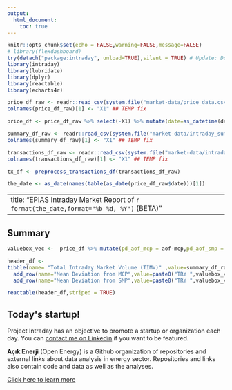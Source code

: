 ```yaml
---
output: 
  html_document:
    toc: true
---
```


```r
knitr::opts_chunk$set(echo = FALSE,warning=FALSE,message=FALSE)
# library(flexdashboard)
try(detach("package:intraday", unload=TRUE),silent = TRUE) # Update: Does not return error message to prevent confusion
library(intraday)
library(lubridate)
library(dplyr)
library(reactable)
library(echarts4r)
```


```r
price_df_raw <- readr::read_csv(system.file("market-data/price_data.csv",package="intraday"),locale=readr::locale(tz="Turkey"))
colnames(price_df_raw)[1] <- "X1" ## TEMP fix

price_df <- price_df_raw %>% select(-X1) %>% mutate(date=as_datetime(date,tz="Turkey")) %>% relocate(aof,.after=mcp) 

summary_df_raw <- readr::read_csv(system.file("market-data/intraday_summary.csv",package="intraday"),locale=readr::locale(tz="Turkey"))
colnames(summary_df_raw)[1] <- "X1" ## TEMP fix

transactions_df_raw <- readr::read_csv(system.file("market-data/intraday_transactions.csv",package="intraday"),locale=readr::locale(tz="Turkey"))
colnames(transactions_df_raw)[1] <- "X1" ## TEMP fix

tx_df <- preprocess_transactions_df(transactions_df_raw)

the_date <- as_date(names(table(as_date(price_df_raw$date)))[1])

```


---
title: "EPIAS Intraday Market Report of `r format(the_date,format="%b %d, %Y")` (BETA)"
---

<!-- <h1>Report of `r format(the_date,format="%b %d, %Y")`</h1> -->

## Summary

```r
valuebox_vec <-  price_df %>% mutate(pd_aof_mcp = aof-mcp,pd_aof_smp = aof-smp) %>% summarise(md_mcp=round(mean(pd_aof_mcp,na.rm=TRUE),2),md_smp=round(mean(pd_aof_smp,na.rm=TRUE),2)) %>% unlist()

header_df <- 
tibble(name= "Total Intraday Market Volume (TIMV)" ,value=summary_df_raw %>% summarise(timv=round(sum(tradingVolume,na.rm=TRUE))) %>% unlist() %>% paste0("TRY ",.)) %>%
  add_row(name="Mean Deviation from MCP",value=paste0("TRY ",valuebox_vec["md_mcp"])) %>%
  add_row(name="Mean Deviation from SMP",value=paste0("TRY ",valuebox_vec["md_smp"])) 

reactable(header_df,striped = TRUE)
```


<div class="alert alert-warning role="alert" style="width:99%; height:100%;"> 
<h2> Today's startup! </h2>
<p>Project Intraday has an objective to promote a startup or organization each day. You can <a href="https://www.linkedin.com/in/berkorbay/" target="_blank">contact me on Linkedin</a> if you want to be featured.</p>

<p> <strong>Açık Enerji</strong> (Open Energy) is a Github organization of repositories and external links about data analysis in energy sector. Repositories and links also contain code and data as well as the analyses.</p>

<p><a href="https://github.com/acikenerji" target="_blank">Click here to learn more</a></p>
</div>

## Daily Chart and Data

```r
price_df %>% mutate(hour = hour(date)) %>% select(-smpDirection,-date) %>% rename(MCP=mcp,WAP=aof,SMP=smp) %>% tidyr::pivot_longer(-hour) %>% group_by(name) %>% e_chart(hour)  %>% e_line(value) %>% e_title("Price Chart") %>% e_tooltip(trigger = "axis") # tooltip
```

```r
price_table_df <- price_df %>% arrange(date) %>% transmute(Hour = format(date,"%b %d, %Y %H:%M"),MCP=mcp,WAP=aof,SMP=smp,`SMP Direction`=smpDirection)

reactable(price_table_df,defaultPageSize = 24,height = 350,
  striped = TRUE)
```

## Contract Distribution

```r
tx_df %>% group_by(contract) %>% summarise(total_mwh = sum(quantity_in_mwh*pmax(1,block_hours))) %>% ungroup() %>% arrange(desc(total_mwh)) %>% slice(1:20) %>% arrange(total_mwh) %>% e_chart(contract,reorder = FALSE) %>% e_bar(total_mwh,reorder = FALSE) %>%  e_legend(FALSE) %>% e_title("Top 20 Contracts by Total Volume in MWh")  %>%  e_y_axis(splitLine = list(show = FALSE), axisLabel = list(
    interval = 0L
  )) %>% e_flip_coords() %>% e_x_axis(show = FALSE) %>% e_labels(position = "right")

```


# About the report

- This is a free report and authors do not admit any responsibility about the report or the data.
- This report is meant to refresh itself each day automatically. Essentially an R package, an external python script and Github Actions make it possible. Blog post to follow soon...
- Data is taken from [EPIAS Seffaflik Platformu](https://seffaflik.epias.com.tr/), data provider of the Turkish Energy Exchange.
- Almost all code is openly shared on its [Github repository](https://github.com/berkorbay/intraday). You may use the code in line with the license (MIT license).
- For improvement, analysis and data requests [contact me on Linkedin](https://www.linkedin.com/in/berkorbay/). For raw data csv files [click here](https://github.com/berkorbay/intraday/tree/prod/inst/market-data).




